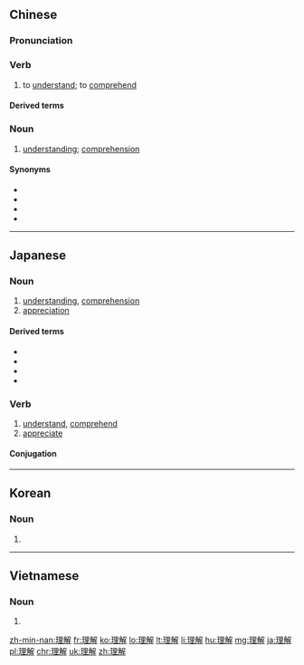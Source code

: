 ==Chinese==
{{zh-forms}}

===Pronunciation===
{{zh-pron
|m=lǐjiě
|ma=Zh-lijie.ogg
|c=lei5 gaai2
|h=pfs=n:lî-kié/s:lî-kiái
|mn=lí-kái
|cat=v,n
}}

===Verb===
{{zh-verb}}

# to [[understand]]; to [[comprehend]]

====Derived terms====
{{zh-der|可理解|不可理解|前理解|理解力}}

===Noun===
{{zh-noun}}

# [[understanding]]; [[comprehension]]

====Synonyms====
* {{zh-l|領會}}
* {{zh-l|了解}}
* {{zh-l|懂得}}
* {{zh-l|思維作用}}

{{zh-cat|Elementary}}

----

==Japanese==
{{ja-kanjitab|り|かい|yomi=o}}

===Noun===
{{ja-noun|りかい}}

# [[understanding]], [[comprehension]]
# [[appreciation]]

====Derived terms====
* {{l|ja|相互理解}}
* {{l|ja|無理解}}
* {{l|ja|理解し合う}}
* {{l|ja|理解力}}

===Verb===
{{ja-verb-suru|tr=trans|りかい}}

# [[understand]], [[comprehend]]
# [[appreciate]]

====Conjugation====
{{ja-suru|りかい}}

----

==Korean==
{{ko-hanjatab}}

===Noun===
{{ko-noun|hj|hangeul=이해}}

# {{hanja form of|이해|[[understanding]], [[comprehension]]}}

----

==Vietnamese==
{{vi-hantutab}}

===Noun===
{{vi-hantu}}

# {{han tu form of|lí giải|to [[understand]], to [[comprehend]]}}

[[zh-min-nan:理解]]
[[fr:理解]]
[[ko:理解]]
[[lo:理解]]
[[lt:理解]]
[[li:理解]]
[[hu:理解]]
[[mg:理解]]
[[ja:理解]]
[[pl:理解]]
[[chr:理解]]
[[uk:理解]]
[[zh:理解]]